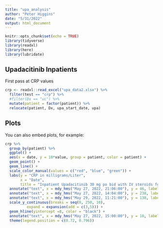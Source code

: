 ```yaml
---
title: "upa_analysis"
author: "Peter Higgins"
date: "5/31/2022"
output: html_document
---
```


```r
knitr::opts_chunk$set(echo = TRUE)
library(tidyverse)
library(readxl)
library(here)
library(lubridate)
```

## Upadacitinib Inpatients

First pass at CRP values

```r
crp <- readxl::read_excel("upa_data2.xlsx") %>%
  filter(test == "crp") %>% 
  #filter(Dx == "uc") %>% 
  mutate(patient = factor(patient)) %>% 
  relocate(patient, Dx, upa_start_date, upa) 

```

##  Plots

You can also embed plots, for example:

```r
crp %>% 
  group_by(patient) %>% 
  ggplot() +
  aes(x = date, y = 10*value, group = patient, color = patient) +
  geom_point() +
  geom_line() +
  scale_color_manual(values = c("red", "blue", "green")) +
  labs(y = "CRP in milligrams/Liter",
       x = "Date",
       title = "Inpatient Upadacitinib 30 mg po bid with IV steroids for ASUC") +
  annotate("text", x = mdy_hms("May 27, 2022, 21:06:00"), y = 46, label= "Upa start 3", color = "blue"  ) +
  annotate("text", x = mdy_hms("May 27, 2022, 14:04:00"), y = 238, label= "Upa start 1", color = "red") +
  annotate("text", x = mdy_hms("May 29, 2022, 11:21:00"), y = 138, label= "Upa start 2", color = "blue") +
  scale_y_continuous(breaks = seq(0, 250, 10),
          expand = expansion(add = c(3,5))) +
  geom_hline(yintercept =8, color = "black") +
  annotate("text", x = mdy_hms("May 27, 2022, 15:00:00"), y = 10, label= "Upper Limit of Normal for CRP", color = "black") +
  theme(legend.position = c(0.72, 0.796))

```

